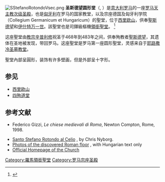{{Infobox religious building
| building_name=圣斯德望圆形堂<br/> <small>Basilica di Santo Stefano al Monte Celio {{it icon}}<br/> Basilica S. Stephani in Coelio Monte  {{la icon}}</small>
| image= Celio - s Stefano Rotondo 1040178-80.JPG
| location= {{flagcountry|Italy}}[[罗马|罗马]]
| geo = {{coord|41|53|04|N|12|29|48|E|region:IT-RM_type:landmark|display=inline,title}}
| religious_affiliation=[[罗马天主教|罗马天主教]]
| rite= | province= | district=
| consecration_year= ca. 470
| status=次级圣殿、领衔聖堂、[[匈牙利|匈牙利]]国家教堂
| leadership=
| website= [https://web.archive.org/web/20110721222635/http://www.vicariatusurbis.org/Ente.asp?ID=955 官方网站]
| architect=
| architecture_type= [[教堂|聖堂]]
| architecture_style= 
| specifications=yes
| facade_direction= 北
| groundbreaking=| year_completed= | construction_cost= | capacity=
| length=  {{convert|80|m|ft}} | width= {{convert|45|m|ft}} | width_nave={{convert|20|m|ft}} | height_max= | materials= }}
[[Image:SStefanoRotondoVsec.png|thumb]]
'''圣斯德望圆形堂'''（{{lang-it|Basilica di Santo Stefano al Monte Celio}}, {{lang-la|Basilica S. Stephani in Coelio Monte}}）是[[意大利|意大利]][[罗马|罗马]]的一座[[罗马天主教|罗马天主教]][[宗座圣殿|次级圣殿]]，也是[[匈牙利|匈牙利]]在罗马的国家教堂，以及宗座德国及匈牙利学院（Collegium Germanicum et Hungaricum）的聖堂，位于[[西里欧山|西里欧山]]，供奉[[聖斯德望|聖斯德望]]和[[伊什特万一世|伊什特万一世]]。該聖堂也是司鐸級樞機[[領銜聖堂|領銜聖堂]]。 <ref>{{cite web|title=Santi Silvestro e Martino ai Monti (Cardinal Titular Church)|url=http://www.catholic-hierarchy.org/diocese/d1s07.html|publisher=Catholic-hierarchy.org|accessdate=2012-09-18|archive-date=2020-10-27|archive-url=https://web.archive.org/web/20201027042033/https://www.catholic-hierarchy.org/diocese/d1s07.html|dead-url=no}}</ref>

这座聖堂由[[教宗辛普利修|教宗辛普利修]]祝圣于468年到483年之间，供奉殉教者[[聖斯德望|聖斯德望]]，其遗体在圣地被发现，带回罗马。这座聖堂是罗马第一座圆形聖堂，灵感来自于[[耶路撒冷|耶路撒冷]][[圣墓教堂|圣墓教堂]]。

聖堂內部呈圓形，装饰有许多壁画，但是外部呈十字形。

== 参见 ==
* [[西里欧山|西里欧山]]
* [[四殉道堂|四殉道堂]]

== 参考文献 ==
* Federico Gizzi, ''Le chiese medievali di Roma'', Newton Compton, Rome, 1998.
{{Commons|Santo Stefano Rotondo}}
* [http://romanchurches.wikia.com/wiki/Santo_Stefano_Rotondo_al_Celio Santo Stefano Rotondo al Celio] {{Wayback|url=http://romanchurches.wikia.com/wiki/Santo_Stefano_Rotondo_al_Celio |date=20170320041630 }}, by Chris Nyborg.
* [http://www.koh.hu/index.php?_mp=hirek&_amp=santo&_url=hirek.php Photos of the discovered Roman floor] {{Wayback|url=http://www.koh.hu/index.php?_mp=hirek&_amp=santo&_url=hirek.php |date=20120206045117 }}, with Hungarian text only
* [http://www.santo-stefano-rotondo.it Official Homepage of the Church] {{Wayback|url=http://www.santo-stefano-rotondo.it/ |date=20180916232014 }}
<references />
{{罗马宗座圣殿}}
[[Category:羅馬領銜聖堂|Category:羅馬領銜聖堂]]
[[Category:罗马宗座圣殿|Category:罗马宗座圣殿]]
{{罗马地标}}